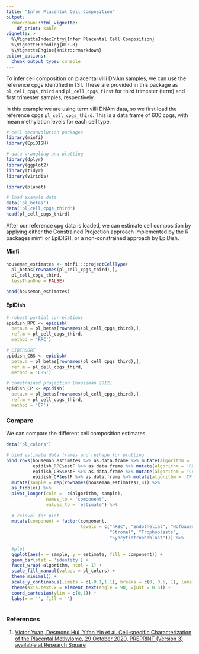 ```yaml
---
title: "Infer Placental Cell Composition"
output: 
  rmarkdown::html_vignette:
    df_print: kable
vignette: >
  %\VignetteIndexEntry{Infer Placental Cell Composition}
  %\VignetteEncoding{UTF-8}
  %\VignetteEngine{knitr::rmarkdown}
editor_options: 
  chunk_output_type: console
---
```


To infer cell composition on placental villi DNAm samples, we can use the reference cpgs identified in [3]. These are provided in this package as `pl_cell_cpgs_third` and `pl_cell_cpgs_first` for third trimester (term) and first trimester samples, respectively.

In this example we are using term villi DNAm data, so we first load the reference cpgs `pl_cell_cpgs_third`. This is a data frame of 600 cpgs, with mean methylation levels for each cell type.

```r
# cell deconvolution packages
library(minfi) 
library(EpiDISH)

# data wrangling and plotting
library(dplyr) 
library(ggplot2) 
library(tidyr)
library(viridis)

library(planet)

# load example data
data('pl_betas')
data('pl_cell_cpgs_third')
head(pl_cell_cpgs_third)
```

After our reference cpg data is loaded, we can estimate cell composition by applying either the Constrained Projection approach implemented by the R packages minfi or EpiDISH, or a non-constrained approach by EpiDish.

#### Minfi

```r
houseman_estimates <- minfi:::projectCellType(
  pl_betas[rownames(pl_cell_cpgs_third),], 
  pl_cell_cpgs_third,
  lessThanOne = FALSE)

head(houseman_estimates)
```

#### EpiDish

```r
# robust partial correlations
epidish_RPC <- epidish(
  beta.m = pl_betas[rownames(pl_cell_cpgs_third),],
  ref.m = pl_cell_cpgs_third,
  method = 'RPC')

# CIBERSORT
epidish_CBS <- epidish(
  beta.m = pl_betas[rownames(pl_cell_cpgs_third),],
  ref.m = pl_cell_cpgs_third,
  method = 'CBS')

# constrained projection (houseman 2012)
epidish_CP <- epidish(
  beta.m = pl_betas[rownames(pl_cell_cpgs_third),],
  ref.m = pl_cell_cpgs_third,
  method = 'CP')
```

### Compare

We can compare the different cell composition estimates.

```r
data("pl_colors")

# bind estimate data frames and reshape for plotting
bind_rows(houseman_estimates %>% as.data.frame %>% mutate(algorithm = 'CP (Houseman)'),
          epidish_RPC$estF %>% as.data.frame %>% mutate(algorithm = 'RPC'),
          epidish_CBS$estF %>% as.data.frame %>% mutate(algorithm = 'CBS'),
          epidish_CP$estF %>% as.data.frame %>% mutate(algorithm = 'CP (EpiDISH)')) %>%
  mutate(sample = rep(rownames(houseman_estimates),4)) %>%
  as_tibble() %>%
  pivot_longer(cols = -c(algorithm, sample),
               names_to = 'component',
               values_to = 'estimate') %>% 
  
  # relevel for plot
  mutate(component = factor(component, 
                            levels = c("nRBC", "Endothelial", "Hofbauer", 
                                       "Stromal", "Trophoblasts",
                                       "Syncytiotrophoblast"))) %>%
  
  #plot
  ggplot(aes(x = sample, y = estimate, fill = component)) +
  geom_bar(stat = 'identity') +
  facet_wrap(~algorithm, ncol = 1) +
  scale_fill_manual(values = pl_colors) +
  theme_minimal() +
  scale_y_continuous(limits = c(-0.1,1.1), breaks = c(0, 0.5, 1), labels = scales::percent) +
  theme(axis.text.x = element_text(angle = 90, vjust = 0.5)) +
  coord_cartesian(ylim = c(0,1)) +
  labs(x = '', fill = '')
 
```

### References

1. [Victor Yuan, Desmond Hui, Yifan Yin et al. Cell-specific Characterization of the Placental Methylome, 29 October 2020, PREPRINT (Version 3) available at Research Square](https://www.researchsquare.com/article/rs-38223/v3)